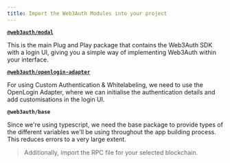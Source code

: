 ```yaml
---
title: Import the Web3Auth Modules into your project
---
```


**[`@web3auth/modal`](/docs/sdk/web/modal/)**

This is the main Plug and Play package that contains the Web3Auth SDK with a login UI, giving you a simple way of implementing Web3Auth within your
interface.

**[`@web3auth/openlogin-adapter`](/docs/sdk/web/openlogin)**

For using Custom Authentication & Whitelabeling, we need to use the OpenLogin Adapter, where we can initialise the authentication details and add
customisations in the login UI.

**`@web3auth/base`**

Since we're using typescript, we need the base package to provide types of the different variables we'll be using throughout the app building process.
This reduces errors to a very large extent.

> Additionally, import the RPC file for your selected blockchain.
